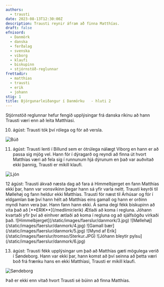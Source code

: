 ```yaml
---
authors:
  - trausti
date: 2023-08-13T12:30:00Z
description: Trausti reynir áfram að finna Matthías.
draft: false
efnisord:
  - Danmörk
  - danska
  - ferðalag
  - svenska
  - viborg
  - klaufi
  - biskupinn
  - stjórnstöð-reglunnar
frettadir:
  - matthias
  - trausti
  - erik
  - johann
stig: 1
title: Björgunarleiðangur í Danmörku   - hluti 2
---
```


Stjórnstöð reglunnar hefur fengið upplýsingar frá danska ríkinu að hann Trausti væri enn að leita Matthíasi.

10. ágúst: Trausti tók því rólega og fór að versla.

![Búð](/static/images/faerslur/danmork/1.jpg)

11. ágúst: Trausti lenti í Billund sem er ótrúlega nálægt Viborg en hann er að passa sig mjög vel. Hann fór í dýragarð og reyndi að finna út hvort Matthías væri að fela sig
    í runnunum hjá dýrunum en það var auðvitað ekki þannig, Trausti er mikill klaufi.

![Ljón](/static/images/faerslur/danmork/2.jpg)

<Grid>
  <GridItem>
    12 ágúst: Trausti ákvað næsta dag að fara á Himmelbjerget en fann Matthías
    ekki þar, hann var vonsvikinn þegar hann sá yfir varla neitt. Trausti keyrði
    til Møllehøj og fann heldur ekki Matthías. Trausti fór næst til Árhúsar og
    fór í eldgamlan bæ því hann hélt að Matthías eins gamall og hann er orðinn
    myndi hann vera þar. Hann fann hann ekki. Á sama degi fékk biskupinn að vita
    það að [**ERIK**](/medlimir/erik) Ætlaði að koma í regluna. Jóhann kvartaði
    yfir því að einhver ætlaði að koma í regluna og að sjálfsögðu virkaði það.
  </GridItem>
  <GridItem>![Himmelbjerget](/static/images/faerslur/danmork/3.jpg)</GridItem>
  <GridItem>![Møllehøj](/static/images/faerslur/danmork/4.jpg)</GridItem>
  <GridItem>![Gamall bær](/static/images/faerslur/danmork/5.jpg)</GridItem>
  <GridItem>
    ![Mynd af Erik](/static/images/faerslur/tromso/Sterkur.JPG)
  </GridItem>
  <GridItem>
    ![Jóhann bleytir pylsu](/static/images/faerslur/danmork/6.jpg)
  </GridItem>
</Grid>

13. ágúst: Trausti fékk upplýsingar um það að Matthías gæti mögulega verið í Søndeborg. Hann var ekki þar, hann komst að því seinna að
    þetta væri boð frá frænku hans en ekki Matthíasi, Trausti er mikill klaufi.

![Søndeborg](/static/images/faerslur/danmork/7.jpg)

Það er ekki enn vitað hvort Trausti sé búinn að finna Matthías.
